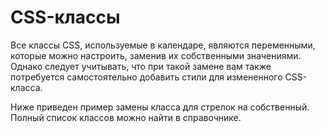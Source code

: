 # CSS-классы

Все классы CSS, используемые в календаре, являются переменными, которые можно настроить, заменив их собственными значениями. Однако следует учитывать, что при такой замене вам также потребуется самостоятельно добавить стили для измененного CSS-класса.

Ниже приведен пример замены класса для стрелок на собственный. Полный список классов можно найти в справочнике.

<Sandbox example="customization-and-modification-css-classes" />
